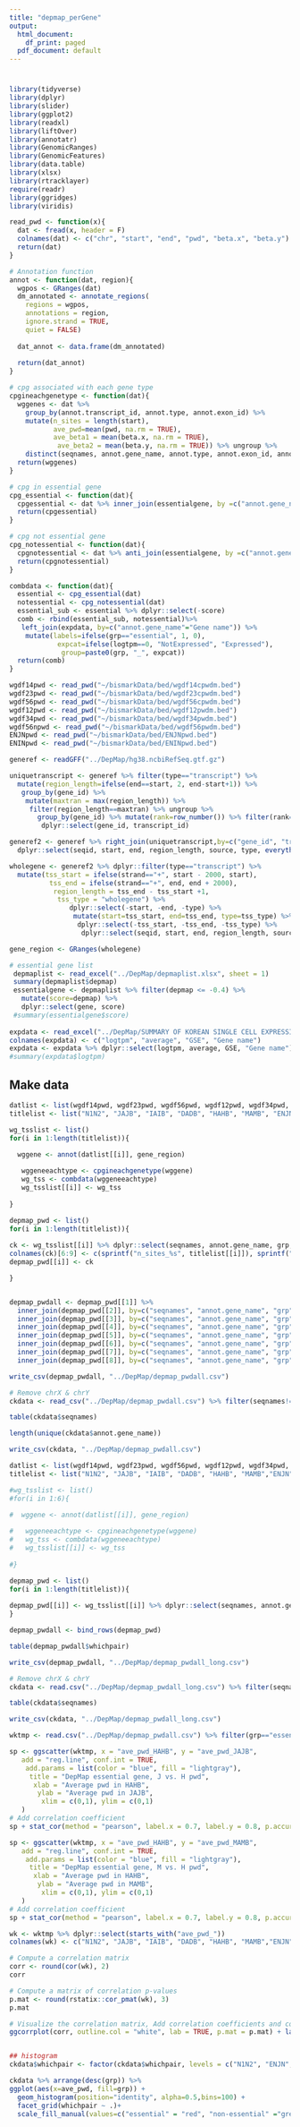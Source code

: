 ```yaml
---
title: "depmap_perGene"
output:
  html_document:
    df_print: paged
  pdf_document: default
---
```


# {.tabset}

```r

library(tidyverse)
library(dplyr)
library(slider)
library(ggplot2)
library(readxl)
library(liftOver)
library(annotatr)
library(GenomicRanges)
library(GenomicFeatures)
library(data.table)
library(xlsx)
library(rtracklayer)
require(readr)
library(ggridges)
library(viridis)

```

```r

read_pwd <- function(x){
  dat <- fread(x, header = F)
  colnames(dat) <- c("chr", "start", "end", "pwd", "beta.x", "beta.y")
  return(dat)
}

# Annotation function
annot <- function(dat, region){
  wgpos <- GRanges(dat)
  dm_annotated <- annotate_regions(
    regions = wgpos,
    annotations = region,
    ignore.strand = TRUE,
    quiet = FALSE)
  
  dat_annot <- data.frame(dm_annotated)
  
  return(dat_annot)
}

# cpg associated with each gene type
cpgineachgenetype <- function(dat){
  wggenes <- dat %>%
    group_by(annot.transcript_id, annot.type, annot.exon_id) %>% 
    mutate(n_sites = length(start),
           ave_pwd=mean(pwd, na.rm = TRUE),
           ave_beta1 = mean(beta.x, na.rm = TRUE),
            ave_beta2 = mean(beta.y, na.rm = TRUE)) %>% ungroup %>% 
    distinct(seqnames, annot.gene_name, annot.type, annot.exon_id, annot.region_length, n_sites, ave_pwd, ave_beta1, ave_beta2)
  return(wggenes)
}

# cpg in essential gene
cpg_essential <- function(dat){
  cpgessential <- dat %>% inner_join(essentialgene, by =c("annot.gene_name"="gene")) %>% mutate(grp="essential")
  return(cpgessential)
}

# cpg not essential gene
cpg_notessential <- function(dat){
  cpgnotessential <- dat %>% anti_join(essentialgene, by =c("annot.gene_name"="gene")) %>% mutate(grp="non-essential")
  return(cpgnotessential)
}

combdata <- function(dat){
  essential <- cpg_essential(dat)
  notessential <- cpg_notessential(dat)
  essential_sub <- essential %>% dplyr::select(-score)
  comb <- rbind(essential_sub, notessential)%>% 
   left_join(expdata, by=c("annot.gene_name"="Gene name")) %>%
    mutate(labels=ifelse(grp=="essential", 1, 0),
            expcat=ifelse(logtpm==0, "NotExpressed", "Expressed"),
             group=paste0(grp, "_", expcat))
  return(comb)
}

```


```r

wgdf14pwd <- read_pwd("~/bismarkData/bed/wgdf14cpwdm.bed") 
wgdf23pwd <- read_pwd("~/bismarkData/bed/wgdf23cpwdm.bed") 
wgdf56pwd <- read_pwd("~/bismarkData/bed/wgdf56cpwdm.bed") 
wgdf12pwd <- read_pwd("~/bismarkData/bed/wgdf12pwdm.bed") 
wgdf34pwd <- read_pwd("~/bismarkData/bed/wgdf34pwdm.bed") 
wgdf56npwd <- read_pwd("~/bismarkData/bed/wgdf56pwdm.bed")
ENJNpwd <- read_pwd("~/bismarkData/bed/ENJNpwd.bed")
ENINpwd <- read_pwd("~/bismarkData/bed/ENINpwd.bed")

generef <- readGFF("../DepMap/hg38.ncbiRefSeq.gtf.gz")

uniquetranscript <- generef %>% filter(type=="transcript") %>% 
  mutate(region_length=ifelse(end==start, 2, end-start+1)) %>% 
   group_by(gene_id) %>% 
    mutate(maxtran = max(region_length)) %>% 
     filter(region_length==maxtran) %>% ungroup %>% 
       group_by(gene_id) %>% mutate(rank=row_number()) %>% filter(rank==1) %>% 
        dplyr::select(gene_id, transcript_id)

generef2 <- generef %>% right_join(uniquetranscript,by=c("gene_id", "transcript_id")) %>% mutate(region_length=ifelse(end==start, 2, end-start+1)) %>% 
  dplyr::select(seqid, start, end, region_length, source, type, everything())

wholegene <- generef2 %>% dplyr::filter(type=="transcript") %>% 
  mutate(tss_start = ifelse(strand=="+", start - 2000, start),
          tss_end = ifelse(strand=="+", end, end + 2000),
           region_length = tss_end - tss_start +1, 
            tss_type = "wholegene") %>% 
               dplyr::select(-start, -end, -type) %>% 
                mutate(start=tss_start, end=tss_end, type=tss_type) %>% 
                 dplyr::select(-tss_start, -tss_end, -tss_type) %>%
                  dplyr::select(seqid, start, end, region_length, source, type, everything())

gene_region <- GRanges(wholegene)

# essential gene list
 depmaplist <- read_excel("../DepMap/depmaplist.xlsx", sheet = 1)
 summary(depmaplist$depmap)
 essentialgene <- depmaplist %>% filter(depmap <= -0.4) %>%
   mutate(score=depmap) %>% 
   dplyr::select(gene, score) 
 #summary(essentialgene$score)
 
expdata <- read_excel("../DepMap/SUMMARY OF KOREAN SINGLE CELL EXPRESSION COLON GSE132257.xlsx") 
colnames(expdata) <- c("logtpm", "average", "GSE", "Gene name")
expdata <- expdata %>% dplyr::select(logtpm, average, GSE, "Gene name") %>% mutate(expcat=ifelse(logtpm==0, "NotExpressed", "Expressed"))
#summary(expdata$logtpm)

```

## Make data

```r

datlist <- list(wgdf14pwd, wgdf23pwd, wgdf56pwd, wgdf12pwd, wgdf34pwd, wgdf56npwd, ENJNpwd, ENINpwd)
titlelist <- list("N1N2", "JAJB", "IAIB", "DADB", "HAHB", "MAMB", "ENJN", "ENIN")

wg_tsslist <- list()
for(i in 1:length(titlelist)){
  
  wggene <- annot(datlist[[i]], gene_region)

   wggeneeachtype <- cpgineachgenetype(wggene)
   wg_tss <- combdata(wggeneeachtype)
   wg_tsslist[[i]] <- wg_tss
   
}

depmap_pwd <- list()
for(i in 1:length(titlelist)){
  
ck <- wg_tsslist[[i]] %>% dplyr::select(seqnames, annot.gene_name, grp, expcat, group, n_sites, ave_pwd, ave_beta1, ave_beta2)
colnames(ck)[6:9] <- c(sprintf("n_sites_%s", titlelist[[i]]), sprintf("ave_pwd_%s", titlelist[[i]]), sprintf("ave_beta1_%s", titlelist[[i]]), sprintf("ave_beta2_%s", titlelist[[i]]))
depmap_pwd[[i]] <- ck

}


depmap_pwdall <- depmap_pwd[[1]] %>% 
  inner_join(depmap_pwd[[2]], by=c("seqnames", "annot.gene_name", "grp", "expcat", "group")) %>% 
  inner_join(depmap_pwd[[3]], by=c("seqnames", "annot.gene_name", "grp", "expcat", "group")) %>%
  inner_join(depmap_pwd[[4]], by=c("seqnames", "annot.gene_name", "grp", "expcat", "group")) %>%
  inner_join(depmap_pwd[[5]], by=c("seqnames", "annot.gene_name", "grp", "expcat", "group")) %>%
  inner_join(depmap_pwd[[6]], by=c("seqnames", "annot.gene_name", "grp", "expcat", "group")) %>%
  inner_join(depmap_pwd[[7]], by=c("seqnames", "annot.gene_name", "grp", "expcat", "group")) %>%
  inner_join(depmap_pwd[[8]], by=c("seqnames", "annot.gene_name", "grp", "expcat", "group"))

write_csv(depmap_pwdall, "../DepMap/depmap_pwdall.csv")

# Remove chrX & chrY
ckdata <- read_csv("../DepMap/depmap_pwdall.csv") %>% filter(seqnames!="chrX" & seqnames!="chrY") 

table(ckdata$seqnames)

length(unique(ckdata$annot.gene_name))

write_csv(ckdata, "../DepMap/depmap_pwdall.csv")


```

```r

datlist <- list(wgdf14pwd, wgdf23pwd, wgdf56pwd, wgdf12pwd, wgdf34pwd, wgdf56npwd, ENJNpwd, ENINpwd)
titlelist <- list("N1N2", "JAJB", "IAIB", "DADB", "HAHB", "MAMB","ENJN", "ENIN")

#wg_tsslist <- list()
#for(i in 1:6){
  
#  wggene <- annot(datlist[[i]], gene_region)

#   wggeneeachtype <- cpgineachgenetype(wggene)
#   wg_tss <- combdata(wggeneeachtype)
#   wg_tsslist[[i]] <- wg_tss
   
#}

depmap_pwd <- list()
for(i in 1:length(titlelist)){
  
depmap_pwd[[i]] <- wg_tsslist[[i]] %>% dplyr::select(seqnames, annot.gene_name, grp, expcat, group, n_sites, ave_pwd, ave_beta1, ave_beta2) %>% mutate(whichpair = titlelist[[i]])
}

depmap_pwdall <- bind_rows(depmap_pwd)

table(depmap_pwdall$whichpair)

write_csv(depmap_pwdall, "../DepMap/depmap_pwdall_long.csv")

# Remove chrX & chrY
ckdata <- read.csv("../DepMap/depmap_pwdall_long.csv") %>% filter(seqnames!="chrX" & seqnames!="chrY") 

table(ckdata$seqnames)

write_csv(ckdata, "../DepMap/depmap_pwdall_long.csv")

```


```r

wktmp <- read.csv("../DepMap/depmap_pwdall.csv") %>% filter(grp=="essential")

sp <- ggscatter(wktmp, x = "ave_pwd_HAHB", y = "ave_pwd_JAJB",
   add = "reg.line", conf.int = TRUE,
    add.params = list(color = "blue", fill = "lightgray"),
     title = "DepMap essential gene, J vs. H pwd",
      xlab = "Average pwd in HAHB",
       ylab = "Average pwd in JAJB",
        xlim = c(0,1), ylim = c(0,1)
   )
# Add correlation coefficient
sp + stat_cor(method = "pearson", label.x = 0.7, label.y = 0.8, p.accuracy = 0.001, r.accuracy = 0.01)

sp <- ggscatter(wktmp, x = "ave_pwd_HAHB", y = "ave_pwd_MAMB",
   add = "reg.line", conf.int = TRUE,
    add.params = list(color = "blue", fill = "lightgray"),
     title = "DepMap essential gene, M vs. H pwd",
      xlab = "Average pwd in HAHB",
       ylab = "Average pwd in MAMB",
        xlim = c(0,1), ylim = c(0,1)
   )
# Add correlation coefficient
sp + stat_cor(method = "pearson", label.x = 0.7, label.y = 0.8, p.accuracy = 0.001, r.accuracy = 0.01)

wk <- wktmp %>% dplyr::select(starts_with("ave_pwd_"))
colnames(wk) <- c("N1N2", "JAJB", "IAIB", "DADB", "HAHB", "MAMB","ENJN", "ENIN" )

# Compute a correlation matrix
corr <- round(cor(wk), 2)
corr

# Compute a matrix of correlation p-values
p.mat <- round(rstatix::cor_pmat(wk), 3)
p.mat

# Visualize the correlation matrix, Add correlation coefficients and correlation significance level
ggcorrplot(corr, outline.col = "white", lab = TRUE, p.mat = p.mat) + labs(title = "DepMap essential gene")


## histogram
ckdata$whichpair <- factor(ckdata$whichpair, levels = c("N1N2", "ENJN","ENIN", "JAJB", "IAIB", "DADB", "HAHB", "MAMB" ))

ckdata %>% arrange(desc(grp)) %>% 
ggplot(aes(x=ave_pwd, fill=grp)) +
  geom_histogram(position="identity", alpha=0.5,bins=100) +
  facet_grid(whichpair ~ .)+
  scale_fill_manual(values=c("essential" = "red", "non-essential" ="grey"))+ xlim(c(0, 0.5))

```










